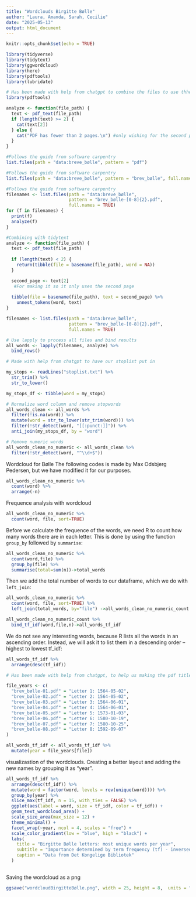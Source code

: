 ```yaml
---
title: "Wordclouds Birgitte Bølle"
author: "Laura, Amanda, Sarah, Cecilie"
date: "2025-05-13"
output: html_document
---
```


```r
knitr::opts_chunk$set(echo = TRUE)
```
```r
library(tidyverse)
library(tidytext)
library(ggwordcloud)
library(here)
library(pdftools)
library(lubridate)
```


```r

# Has been made with help from chatgpt to combine the files to use thhe function "analyze()"
library(pdftools)

analyze <- function(file_path) {
  text <- pdf_text(file_path)
  if (length(text) >= 2) {
    cat(text[2])
  } else {
    cat("PDF has fewer than 2 pages.\n") #only wishing for the second page on each document
  }
}
```



```r
#Follows the guide from software carpentry 
list.files(path = "data:breve_bølle", pattern = "pdf")
```
```r
#Follows the guide from software carpentry 
list.files(path = "data:breve_bølle", pattern = "brev_bølle", full.names = TRUE)
```
```r
#Follows the guide from software carpentry 
filenames <- list.files(path = "data:breve_bølle",  
                        pattern = "brev_bølle-[0-8]{2}.pdf",
                        full.names = TRUE)
for (f in filenames) {
  print(f)
  analyze(f)
}
```


```r
#Combining with tidytext
analyze <- function(file_path) {
  text <- pdf_text(file_path)
  
  if (length(text) < 2) {
    return(tibble(file = basename(file_path), word = NA))
  }

  second_page <- text[2]
   #For making it so it only uses the second page
  
  tibble(file = basename(file_path), text = second_page) %>%
    unnest_tokens(word, text)
}
```


```r
filenames <- list.files(path = "data:breve_bølle",  
                        pattern = "brev_bølle-[0-8]{2}.pdf",
                        full.names = TRUE)

# Use lapply to process all files and bind results
all_words <- lapply(filenames, analyze) %>%
  bind_rows()
```


```r
# Made with help from chatgpt to have our stoplist put in 

my_stops <- readLines("stoplist.txt") %>%
  str_trim() %>% 
  str_to_lower()

my_stops_df <- tibble(word = my_stops)

# Normalize word column and remove stopwords
all_words_clean <- all_words %>%
  filter(!is.na(word)) %>%
  mutate(word = str_to_lower(str_trim(word))) %>%
  filter(!str_detect(word, "[[:punct:]]")) %>% 
  anti_join(my_stops_df, by = "word")

# Remove numeric words
all_words_clean_no_numeric <- all_words_clean %>% 
  filter(!str_detect(word, "^\\d+$"))


```


Wordcloud for Bølle
The following codes is made by Max Odsbjerg Pedersen, but we have modified it for our purposes. 
```r

all_words_clean_no_numeric %>% 
  count(word) %>% 
  arrange(-n)


```

Frequence analysis with wordcloud
```r

all_words_clean_no_numeric %>% 
  count(word, file, sort=TRUE)

```

Before we calculate the frequence of the words, we need R to count how many words there are in each letter. This is done by using the function `group_by` followed by `summarise`:
```r

all_words_clean_no_numeric %>% 
  count(word,file) %>% 
  group_by(file) %>% 
  summarise(total=sum(n))->total_words

```

Then we add the total number of words to our dataframe, which we do with `left_join`:
```r

all_words_clean_no_numeric %>% 
  count(word, file, sort=TRUE) %>% 
  left_join(total_words, by="file") ->all_words_clean_no_numeric_count

```


```r

all_words_clean_no_numeric_count %>% 
  bind_tf_idf(word,file,n)->all_words_tf_idf

```

We do not see any interesting words, because R lists all the words in an ascending order. Instead, we will ask it to list them in a descending order – highest to lowest tf_idf:
```r
all_words_tf_idf %>% 
  arrange(desc(tf_idf))


```


```r
# Has been made with help from chatgpt, to help us making the pdf title into titles of dates

file_years <- c(
  "brev_bølle-01.pdf" = "Letter 1: 1564-05-02",
  "brev_bølle-02.pdf" = "Letter 2: 1564-05-02",
  "brev_bølle-03.pdf" = "Letter 3: 1564-06-01",
  "brev_bølle-04.pdf" = "Letter 4: 1564-06-01",
  "brev_bølle-05.pdf" = "Letter 5: 1573-01-03",
  "brev_bølle-06.pdf" = "Letter 6: 1580-10-19",
  "brev_bølle-07.pdf" = "Letter 7: 1580-10-25",
  "brev_bølle-08.pdf" = "Letter 8: 1592-09-07"
)

all_words_tf_idf <- all_words_tf_idf %>%
  mutate(year = file_years[file])
```

visualizastion of the wordclouds. Creating a better layout and adding the new names by grouping it as "year". 
```r
all_words_tf_idf %>%
  arrange(desc(tf_idf)) %>%
  mutate(word = factor(word, levels = rev(unique(word)))) %>%
  group_by(year) %>%
  slice_max(tf_idf, n = 15, with_ties = FALSE) %>%
  ggplot(aes(label = word, size = tf_idf, color = tf_idf)) +
  geom_text_wordcloud_area() +
  scale_size_area(max_size = 12) +
  theme_minimal() +
  facet_wrap(~year, ncol = 4, scales = "free") +
  scale_color_gradient(low = "blue", high = "black") +
  labs(
    title = "Birgitte Bølle letters: most unique words per year",
    subtitle = "Importance determined by term frequency (tf) - inversed document frequency (idf)",
    caption = "Data from Det Kongelige Bibliotek"
  )
  
```


Saving the wordcloud as a png
```r
ggsave("wordcloudBirgitteBølle.png", width = 25, height = 8,  units = "cm", bg = "white")
```








